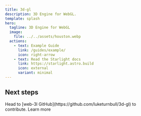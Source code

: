 ```yaml
---
title: 3d-gl
description: 3D Engine for WebGL.
template: splash
hero:
  tagline: 3D Engine for WebGL
  image:
    file: ../../assets/houston.webp
  actions:
    - text: Example Guide
      link: /guides/example/
      icon: right-arrow
    - text: Read the Starlight docs
      link: https://starlight.astro.build
      icon: external
      variant: minimal
---
```



## Next steps

<CardGrid stagger>
  <Card title="Contribute" icon="pencil">
    Head to [web-3l GitHub](https://github.com/luketurnbull/3d-gl) to
    contribute.
  </Card>
  <LinkCard
    title="Read the docs"
    icon="open-book"
    href="/reference/hello-world"
  >
    Learn more
  </LinkCard>
</CardGrid>
